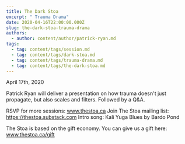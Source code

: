 ```yaml
---
title: The Dark Stoa
excerpt: " Trauma Drama"
date: 2020-04-16T22:00:00.000Z
slug: the-dark-stoa-trauma-drama
authors:
  - author: content/author/patrick-ryan.md
tags:
  - tag: content/tags/session.md
  - tag: content/tags/dark-stoa.md
  - tag: content/tags/trauma-drama.md
  - tag: content/tags/the-dark-stoa.md
---
```


April 17th, 2020

Patrick Ryan will deliver a presentation on how trauma doesn't just propagate, but also scales and filters. Followed by a Q&A.

RSVP for more sessions: www.thestoa.ca
Join The Stoa mailing list: https://thestoa.substack.com
Intro song: Kali Yuga Blues by Bardo Pond

The Stoa is based on the gift economy. You can give us a gift here: www.thestoa.ca/gift
